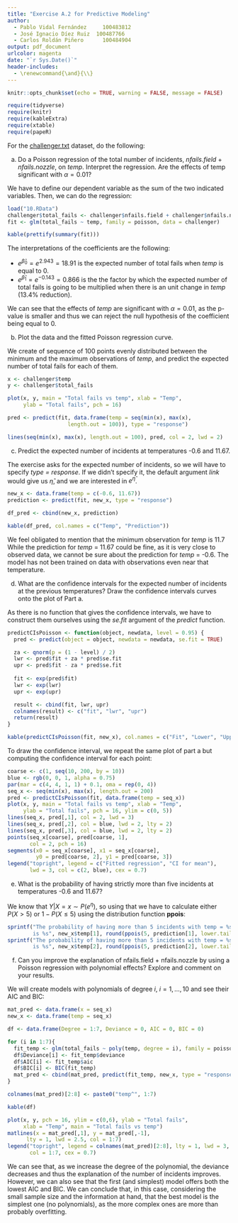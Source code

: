 ```yaml
---
title: "Exercise A.2 for Predictive Modeling"
author:
  - Pablo Vidal Fernández	  100483812
  - José Ignacio Díez Ruiz	100487766
  - Carlos Roldán Piñero	  100484904
output: pdf_document
urlcolor: magenta
date: "`r Sys.Date()`"
header-includes:
  - \renewcommand{\and}{\\}
---
```


```r
knitr::opts_chunk$set(echo = TRUE, warning = FALSE, message = FALSE)
```
```r
require(tidyverse)
require(knitr)
require(kableExtra)
require(xtable)
require(papeR)
```

For the [challenger.txt](https://www.youtube.com/watch?v=dQw4w9WgXcQ) dataset, do the following:

a.    Do a Poisson regression of the total number of incidents, *nfails.field* + *nfails.nozzle*, on *temp*.
Interpret the regression. Are the effects of temp significant with $\alpha = 0.01$?

We have to define our dependent variable as the sum of the two indicated variables. Then, we can do the regression:

```r
load("10.RData")
challenger$total_fails <- challenger$nfails.field + challenger$nfails.nozzle
fit <- glm(total_fails ~ temp, family = poisson, data = challenger)
```

```r
kable(prettify(summary(fit)))
```


The interpretations of the coefficients are the following:

-   $e^{\hat{\beta}_0} = e^{2.943} = 18.91$ is the expected number of total fails when *temp* is equal to 0.
-   $e^{\hat{\beta}_1} = e^{-0.143} = 0.866$ is the the factor by which the expected number of total fails is going to be multiplied when there is an unit change in *temp* (13.4% reduction).

We can see that the effects of *temp* are significant with $\alpha = 0.01$, as the p-value is smaller and thus we can reject the null hypothesis of the coefficient being equal to 0.

b.    Plot the data and the fitted Poisson regression curve.

We create of sequence of 100 points evenly distributed between the minimum and the maximum observations of *temp*, and predict the expected number of total fails for each of them.

```r
x <- challenger$temp
y <- challenger$total_fails

plot(x, y, main = "Total fails vs temp", xlab = "Temp",
     ylab = "Total fails", pch = 16)

pred <- predict(fit, data.frame(temp = seq(min(x), max(x),
                   length.out = 100)), type = "response")

lines(seq(min(x), max(x), length.out = 100), pred, col = 2, lwd = 2)
```

c.    Predict the expected number of incidents at temperatures -0.6 and 11.67.

The exercise asks for the expected number of incidents, so we will have to specify *type = response*. If we didn't specify it, the default argument *link* would give us $\hat{\eta}$, and we are interested in $e^{\hat{\eta}}$. 

```r
new_x <- data.frame(temp = c(-0.6, 11.67))
prediction <- predict(fit, new_x, type = "response")

df_pred <- cbind(new_x, prediction)
```
```r
kable(df_pred, col.names = c("Temp", "Prediction"))
```



We feel obligated to mention that the minimum observation for *temp* is 11.7 While the prediction for *temp* = 11.67 could be fine, as it is very close to observed data, we cannot be sure about the prediction for *temp* = -0.6. The model has not been trained on data with observations even near that temperature.

d.    What are the confidence intervals for the expected number of incidents at the previous temperatures? Draw the confidence intervals curves onto the plot of Part a.

As there is no function that gives the confidence intervals, we have to construct them ourselves using the *se.fit* argument of the *predict* function.

```r
predictCIsPoisson <- function(object, newdata, level = 0.95) {
  pred <- predict(object = object, newdata = newdata, se.fit = TRUE)

  za <- qnorm(p = (1 - level) / 2)
  lwr <- pred$fit + za * pred$se.fit
  upr <- pred$fit - za * pred$se.fit
  
  fit <- exp(pred$fit)
  lwr <- exp(lwr)
  upr <- exp(upr)

  result <- cbind(fit, lwr, upr)
  colnames(result) <- c("fit", "lwr", "upr")
  return(result)
}
```
```r
kable(predictCIsPoisson(fit, new_x), col.names = c("Fit", "Lower", "Upper"))
```


To draw the confidence interval, we repeat the same plot of part a but computing the confidence interval for each point:

```r
coarse <- c(1, seq(10, 200, by = 10))
blue <- rgb(0, 0, 1, alpha = 0.75)
par(mar = c(4, 4, 1, 1) + 0.1, oma = rep(0, 4))
seq_x <- seq(min(x), max(x), length.out = 200)
pred <- predictCIsPoisson(fit, data.frame(temp = seq_x))
plot(x, y, main = "Total fails vs temp", xlab = "Temp",
     ylab = "Total fails", pch = 16, ylim = c(0, 5))
lines(seq_x, pred[,1], col = 2, lwd = 3)
lines(seq_x, pred[,2], col = blue, lwd = 2, lty = 2)
lines(seq_x, pred[,3], col = blue, lwd = 2, lty = 2)
points(seq_x[coarse], pred[coarse, 1],
       col = 2, pch = 16)
segments(x0 = seq_x[coarse], x1 = seq_x[coarse],
         y0 = pred[coarse, 2], y1 = pred[coarse, 3])
legend("topright", legend = c("Fitted regression", "CI for mean"),
       lwd = 3, col = c(2, blue), cex = 0.7)
```

e.    What is the probability of having strictly more than five incidents at temperatures -0.6 and 11.67?

We know that $Y|X = x \sim P(e^{\eta})$, so using that we have to calculate either $P(X > 5)$ or $1 - P(X \leq 5)$ using the distribution function **ppois**:

```r
sprintf("The probability of having more than 5 incidents with temp = %s 
        is %s", new_x$temp[1], round(ppois(5, prediction[1], lower.tail = F), 4))
sprintf("The probability of having more than 5 incidents with temp = %s 
        is %s", new_x$temp[2], round(ppois(5, prediction[2], lower.tail = F), 4))
```

f.    Can you improve the explanation of nfails.field + nfails.nozzle by using a Poisson regression with polynomial effects? Explore and comment on your results.

We will create models with polynomials of degree $i$, $i = 1, ..., 10$ and see their AIC and BIC:

```r
mat_pred <- data.frame(x = seq_x)
new_x <- data.frame(temp = seq_x)

df <- data.frame(Degree = 1:7, Deviance = 0, AIC = 0, BIC = 0)

for (i in 1:7){
  fit_temp <- glm(total_fails ~ poly(temp, degree = i), family = poisson, data = challenger)
  df$Deviance[i] <- fit_temp$deviance
  df$AIC[i] <- fit_temp$aic
  df$BIC[i] <- BIC(fit_temp)
  mat_pred <- cbind(mat_pred, predict(fit_temp, new_x, type = "response"))
}

colnames(mat_pred)[2:8] <- paste0("temp^", 1:7)
```
```r
kable(df)
```


```r
plot(x, y, pch = 16, ylim = c(0,6), ylab = "Total fails",
     xlab = "Temp", main = "Total fails vs temp")
matlines(x = mat_pred[,1], y = mat_pred[,-1],
      lty = 1, lwd = 2.5, col = 1:7)
legend("topright", legend = colnames(mat_pred)[2:8], lty = 1, lwd = 3,
       col = 1:7, cex = 0.7)
```

We can see that, as we increase the degree of the polynomial, the deviance decreases and thus the explanation of the number of incidents improves. However, we can also see that the first (and simplest) model offers both the lowest AIC and BIC. We can conclude that, in this case, considering the small sample size and the information at hand, that the best model is the simplest one (no polynomials), as the more complex ones are more than probably overfitting. 

